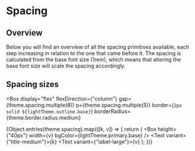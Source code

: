 
<Meta title="Foundations/Spacing" />

# Spacing

## Overview

Below you will find an overview of all the spacing primitives available, each step increasing in relation to the one that came before it.
The spacing is calculated from the base font size (1rem), which means that altering the base font size will scale the spacing accordingly.

## Spacing sizes

<Box
  display="flex"
  flexDirection={"column"}
  gap={theme.spacing.multiple(8)}
  p={theme.spacing.multiple(5)}
  border={`2px solid ${lightTheme.outline.base}`}
  borderRadius={theme.border.radius.medium}
>
  {Object.entries(theme.spacing).map(([k, v]) => {
    return (
      <Flexbox key={v} flexDirection="column" gap={theme.spacing.base}>
        <Box height={"40px"} width={v} bgColor={lightTheme.primary.base} />
        <Text variant={"title-medium"}>{k}</Text>
        <Text variant={"label-large"}>{v}</Text>
      </Flexbox>
    );
  })}
</Box>
